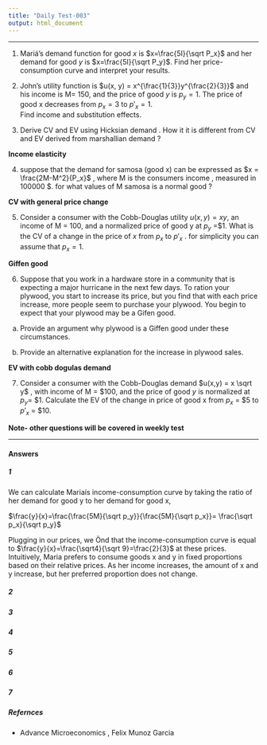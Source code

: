 ```yaml
---
title: "Daily Test-003"
output: html_document
---
```


---


1. Mariá's demand function for good $x$ is $x=\frac{5I}{\sqrt P_x}$ and 
     her demand for good $y$ is $x=\frac{5I}{\sqrt P_y}$.
     Find her price-consumption curve and interpret your results.
     
2. John's utility function is $u(x, y) = x^{\frac{1}{3}}y^{\frac{2}{3}}$  and his income is M= $150$, and the price of good $y$ is $p_y =1$. The price of good x decreases from $p_x =3$ to $p'_x =1$.  
    Find income and substitution effects.
    
3. Derive CV and EV using Hicksian demand . How it it is different from CV and EV derived from marshallian demand ?

**Income elasticity**

4. suppose that the demand for samosa (good x) can be expressed as $x = \frac{2M-M^2}{P_x}$ , where 
    M is the consumers income , measured in 100000 $. for what values of M 
    samosa is a normal good ?
    
**CV with general price change**
    
5. Consider a consumer with the Cobb-Douglas utility $u(x, y) = xy$, an income of M = 100, and a normalized price of good y at $p_y$ =$1. What is the CV of a change in the price of $x$ from $p_x$ to $p'_x$ . for simplicity you can assume that $p_x=1$.

**Giffen good**

6. Suppose that you work in a hardware store in a community that is expecting a major hurricane in the next few days. To ration your plywood, you start to increase its price, but you find that with each price increase, more people seem to purchase your plywood. You begin to expect that your plywood may be a Gifen good.

(a) Provide an argument why plywood is a Giffen good under these circumstances.

(b) Provide an alternative explanation for the increase in plywood sales.

**EV with cobb dogulas demand**

7. Consider a consumer with the Cobb-Douglas demand $u(x,y) = x \sqrt y$ , with income of  M = $100, and the price of good $y$ is normalized at $p_y$= $1. Calculate the EV of the change in price of good x from $p_x$ = $5 to $p'_x$ = $10.


**Note- other questions will be covered in weekly test**






---

#### Answers {.tabset .tabset-fade .tabset-pills}

##### 1

We can calculate Mariaís income-consumption curve by taking the ratio of her demand for good y to her demand for good x,

$\frac{y}{x}=\frac{\frac{5M}{\sqrt p_y}}{\frac{5M}{\sqrt p_x}}= \frac{\sqrt p_x}{\sqrt p_y}$

Plugging in our prices, we Önd that the income-consumption curve is equal to $\frac{y}{x}=\frac{\sqrt4}{\sqrt 9}=\frac{2}{3}$  at these prices. Intuitively, Maria prefers to consume goods x and y in fixed proportions based on their relative prices. As her income increases, the amount of x and y increase, but her preferred proportion does not change.

##### 2

##### 3

##### 4

##### 5

##### 6

##### 7

##### Refernces

- Advance Microeconomics , Felix Munoz Garcia
